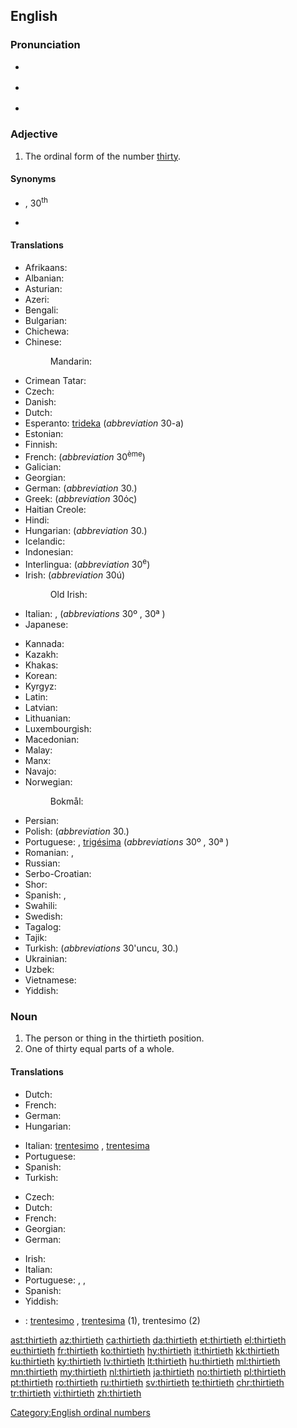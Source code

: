 ==English==

===Pronunciation===
* {{a|RP}} {{IPA|/ˈθɜːti.əθ/|lang=en}}
* {{a|GenAm}} {{IPA|/ˈθɝti.əθ/|lang=en}}
* {{hyphenation|thir|ti|eth|lang=en}}
{{rfap|en}}

===Adjective===
{{en-adj|-}}

# The ordinal form of the number [[thirty]].

====Synonyms====
* {{sense|abbreviations}} {{l|en|30th}}, 30<sup>th</sup>
* {{sense|obsolete}} {{l|en|trigesimal}}

====Translations====
{{trans-top|the ordinal form of the number thirty}}
* Afrikaans: {{t|af|dertigste}}
* Albanian: {{t+|sq|tridhjetë}}
* Asturian: {{t|ast|trixésimu}}
* Azeri: {{t|az|otuzuncu}}
* Bengali: {{t|bn|ত্রিংশত্তম|tr=trinśattama}}
* Bulgarian: {{t|bg|тридесети}}
* Chichewa: {{t|ny|chamakumi atatu}}
* Chinese:
*: Mandarin: {{t+|cmn|第三十|tr=dì sānshí|sc=Hani}}
* Crimean Tatar: {{t|crh|otuzıncı}}
* Czech: {{t+|cs|třicátý|m}}
* Danish: {{t|da|tredivte}}
* Dutch: {{t+|nl|dertigste}}
* Esperanto: [[trideka]] (''abbreviation'' 30-a)
* Estonian: {{t|et|kolmekümnes}}
* Finnish: {{t|fi|kolmaskymmenes}}
* French: {{t+|fr|trentième}} (''abbreviation'' 30<sup>ème</sup>)
* Galician: {{t+|gl|trixésimo}}
* Georgian: {{t|ka|ოცდამეათე|sc=Geor}}
* German: {{t+|de|dreißigste}} (''abbreviation'' 30.)
* Greek: {{t+|el|τριακοστός}} (''abbreviation'' 30ός)
* Haitian Creole: {{t|ht|trèzyèm}}
* Hindi: {{t|hi|तीसवां|tr=tīsavāṁ}}
* Hungarian: {{t+|hu|harmincadik}} (''abbreviation'' 30.)
* Icelandic: {{t|is|þrítugasta}}
* Indonesian: {{t|id|ketigapuluh}}
* Interlingua: {{t|ia|trentesime}} (''abbreviation'' 30<sup>e</sup>)
* Irish: {{t|ga|tríochadú}} (''abbreviation'' 30ú)
*: Old Irish: {{t|sga|tríchatmad}}
* Italian: {{t+|it|trentesimo|m}}, {{t|it|trentesima|f}} (''abbreviations'' 30º {{g|m}}, 30ª {{g|f}})
* Japanese: {{t|ja|第三十|tr=dai san jū}}
{{trans-mid}}
* Kannada: {{t|kn|ಮೂವತ್ತನೆಯ}}
* Kazakh: {{t|kk|отызыншы|sc=Cyrl}}
* Khakas: {{t|kjh|отызынӌы|sc=Cyrl}}
* Korean: {{t+|ko|서른째|tr=seoreunjjae}}
* Kyrgyz: {{t+|ky|отузунчу|sc=Cyrl}}
* Latin: {{t|la|tricesimus}}
* Latvian: {{t|lv|trīsdesmitais}}
* Lithuanian: {{t+|lt|trisdešimtas}}
* Luxembourgish: {{t|lb|drëssegst}}
* Macedonian: {{t|mk|триесеттиот}}
* Malay: {{t|ms|ketiga puluh}}
* Manx: {{t|gv|jeihoo as feed}}
* Navajo: {{t|nv|tádiin góneʼ|sc=Latn}}
* Norwegian:
*: Bokmål: {{t|nb|trettiende}}
* Persian: {{t+|fa|سیم|tr=siyom|sc=fa-Arab}}
* Polish: {{t|pl|trzydziesty}} (''abbreviation'' 30.)
* Portuguese: {{t+|pt|trigésimo|m}}, [[trigésima]] {{g|f}} (''abbreviations'' 30º {{g|m}}, 30ª {{g|f}})
* Romanian: {{t|ro|al [[treizecilea]]|m}}, {{t|ro|a [[treizecea]]|f}}
* Russian: {{t+|ru|тридца́тый}}
* Serbo-Croatian: {{t|sh|trideseti}}
* Shor: {{t|cjs|одузынчы}}
* Spanish: {{t+|es|trigésimo|m}}, {{t+|es|trigésima|f}}
* Swahili: {{t+|sw|thelathini}}
* Swedish: {{t+|sv|trettionde}}
* Tagalog: {{t|tl|ikalabintatlo}}
* Tajik: {{t|tg|сиюми|sc=Cyrl}}
* Turkish: {{t+|tr|otuzuncu}} (''abbreviations'' 30'uncu, 30.)
* Ukrainian: {{t+|uk|тридця́тий}}
* Uzbek: {{t+|uz|o'ttizinchi}}
* Vietnamese: {{t|vi|thứ ba mươi}}
* Yiddish: {{t|yi|דרײַסיקסט}}
{{trans-bottom}}

===Noun===
{{en-noun}}

# The person or thing in the thirtieth position.
# One of thirty equal parts of a whole.

====Translations====
{{trans-top|the person or thing in the thirtieth position}}
* Dutch: {{t+|nl|dertigste}}
* French: {{t+|fr|trentième|m|f}}
* German: {{t+|de|dreißigste}}
* Hungarian: {{t+|hu|harmincadik}}
{{trans-mid}}
* Italian: [[trentesimo]] {{g|m}}, [[trentesima]] {{g|f}}
* Portuguese: {{t+|pt|trigésimo|m}}
* Spanish: {{t+|es|trigésimo}}
* Turkish: {{t+|tr|otuzuncu}}
{{trans-bottom}}

{{trans-top|one of thirty equal parts of a whole}}
* Czech: {{t|cs|třicetina|f}}
* Dutch: {{t+|nl|dertigste|n}}
* French: {{t+|fr|trentième|m|f}}
* Georgian: {{t|ka|ოცდამეათედი}}
* German: {{t+|de|dreißigste}}
{{trans-mid}}
* Irish: {{t|ga|tríochadú|m}}
* Italian: {{t+|it|trentesimo}}
* Portuguese: {{t+|pt|trigésimo|m}}, {{t|pt|trinta avos|m}}, {{t|pt|[[trigésima]] [[parte]]}}
* Spanish: {{t|es|treintavo}}
* Yiddish: {{t|yi|דרײַסיקסטל|n}}
{{trans-bottom}}

{{checktrans-top}}
* {{ttbc|ia}}: [[trentesimo]] {{g|m}}, [[trentesima]] {{g|f}} (1), trentesimo (2)
{{trans-bottom}}

[[Category:English ordinal numbers]]

[[ast:thirtieth]]
[[az:thirtieth]]
[[ca:thirtieth]]
[[da:thirtieth]]
[[et:thirtieth]]
[[el:thirtieth]]
[[eu:thirtieth]]
[[fr:thirtieth]]
[[ko:thirtieth]]
[[hy:thirtieth]]
[[it:thirtieth]]
[[kk:thirtieth]]
[[ku:thirtieth]]
[[ky:thirtieth]]
[[lv:thirtieth]]
[[lt:thirtieth]]
[[hu:thirtieth]]
[[ml:thirtieth]]
[[mn:thirtieth]]
[[my:thirtieth]]
[[nl:thirtieth]]
[[ja:thirtieth]]
[[no:thirtieth]]
[[pl:thirtieth]]
[[pt:thirtieth]]
[[ro:thirtieth]]
[[ru:thirtieth]]
[[sv:thirtieth]]
[[te:thirtieth]]
[[chr:thirtieth]]
[[tr:thirtieth]]
[[vi:thirtieth]]
[[zh:thirtieth]]